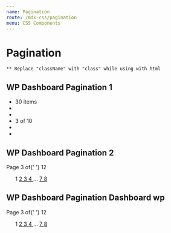 ```yaml
---
name: Pagination
route: /mdx-css/pagination
menu: CSS Components
---
```



# Pagination

`** Replace "className" with "class" while using with html`

## WP Dashboard Pagination 1

<Playground>
	<nav>
		<ul className="tutor-pagination">
			<li>
				<span>30 items</span>
			</li>
			<li>
				<a href="#">
					<i className="fas fa-angle-double-left"></i>
				</a>
			</li>
			<li>
				<a href="#">
					<i className="fas fa-angle-left"></i>
				</a>
			</li>
			<li>
				<span>3 of 10</span>
			</li>
			<li>
				<a href="#">
					<i className="fas fa-angle-right"></i>
				</a>
			</li>
			<li>
				<a href="#">
					<i className="fas fa-angle-double-right"></i>
				</a>
			</li>
		</ul>
	</nav>
</Playground>

## WP Dashboard Pagination 2

<Playground>
	<nav className="tutor-ui-pagination ">
		<div classNames="tutor-pagination-hints">
			<div className="tutor-text-regular-caption tutor-color-text-subsued">
				Page <span className="tutor-text-medium-caption tutor-color-text-primary">3</span> of{' '}
				<span className="tutor-text-medium-caption tutor-color-text-primary">12</span>
			</div>
		</div>
		<ul class="tutor-pagination-numbers">
			<a class="prev page-numbers" href="#">
				<span class="tutor-icon-angle-left-filled"></span>
			</a>
			<span aria-current="page" class="page-numbers">
				1
			</span>
			<a class="page-numbers" href="#">
				2
			</a>
			<a class="page-numbers current" href="#">
				3
			</a>
			<a class="page-numbers" href="#">
				4
			</a>
			<span class="page-numbers dots">…</span>
			<a class="page-numbers" href="#">
				7
			</a>
			<a class="page-numbers" href="#">
				8
			</a>
			<a class="next page-numbers" href="#">
				<span class="tutor-icon-angle-right-filled"></span>
			</a>
		</ul>
	</nav>
</Playground>

## WP Dashboard Pagination Dashboard wp

<Playground>
	<nav className="tutor-ui-pagination tutor-ui-pagination-wp">
		<div classNames="tutor-pagination-hints">
			<div className="tutor-text-regular-caption tutor-color-text-subsued">
				Page <span className="tutor-text-medium-caption tutor-color-text-primary">3</span> of{' '}
				<span className="tutor-text-medium-caption tutor-color-text-primary">12</span>
			</div>
		</div>
		<ul class="tutor-pagination-numbers">
			<a class="prev page-numbers" href="#">
				<span class="tutor-icon-angle-left-filled"></span>
			</a>
			<span aria-current="page" class="page-numbers">
				1
			</span>
			<a class="page-numbers" href="#">
				2
			</a>
			<a class="page-numbers current" href="#">
				3
			</a>
			<a class="page-numbers" href="#">
				4
			</a>
			<span class="page-numbers dots">…</span>
			<a class="page-numbers" href="#">
				7
			</a>
			<a class="page-numbers" href="#">
				8
			</a>
			<a class="next page-numbers" href="#">
				<span class="tutor-icon-angle-right-filled"></span>
			</a>
		</ul>
	</nav>
</Playground>
